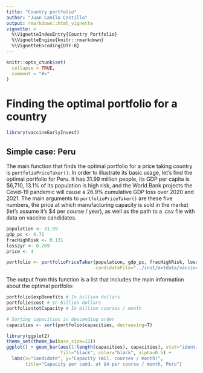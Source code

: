 ```yaml
---
title: "Country portfolio"
author: "Juan Camilo Castillo"
output: rmarkdown::html_vignette
vignette: >
  %\VignetteIndexEntry{Country Portfolio}
  %\VignetteEngine{knitr::rmarkdown}
  %\VignetteEncoding{UTF-8}
---
```


```r
knitr::opts_chunk$set(
  collapse = TRUE,
  comment = "#>"
)
```

# Finding the optimal portfolio for a country

```r
library(vaccineEarlyInvest)
```

## Simple case: Peru

The main function that finds the optimal portfolio for a price taking country is `portfolioPriceTaker()`. In order to illustrate its basic usage, let's find the optimal portfolio for Peru. It has 31.99 million people, its GDP per capita is $6,710, 13.1% of its population is high risk, and the World Bank projects the Covid-19 pandemic will cause a 26.9% cumulative GDP loss over 2020 and 2021. The main arguments to `portfolioPriceTaker()` are these five numbers, the price at which manufacturing capacity is sold in the market (let's assume it's $4 per course / year), as well as the path to a .csv file with data on vaccine candidates.

```r
population <- 31.99
gdp_pc <- 6.71
fracHighRisk <- 0.131
loss2yr <- 0.269
price <- 4

portfolio <- portfolioPriceTaker(population, gdp_pc, fracHighRisk, loss2yr, price,
                                 candidateFile="../inst/extdata/vaccinesSummary.csv")
```

The output from this function is a list that includes the main information about the optimal portfolio:

```r
portfolio$expBenefits # In billion dollars
portfolio$cost # In billion dollars
portfolio$totCapacity # In million courses / month

# Sorting capacities in descending order
capacities <- sort(portfolio$capacities, decreasing=T)

library(ggplot2)
theme_set(theme_bw(base_size=12))
ggplot() + geom_bar(aes(1:length(capacities), capacities), stat="identity",
                    fill="black", color="black", alpha=0.5) +
  labs(x="Candidate", y="Capacity (mil. courses / month)", 
       title="Capacity per cand. at $4 per course / month, Peru")
```
